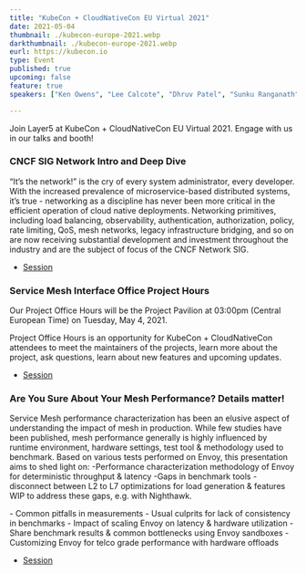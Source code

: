 ```yaml
---
title: "KubeCon + CloudNativeCon EU Virtual 2021"
date: 2021-05-04
thumbnail: ./kubecon-europe-2021.webp
darkthumbnail: ./kubecon-europe-2021.webp
eurl: https://kubecon.io
type: Event
published: true
upcoming: false
feature: true
speakers: ["Ken Owens", "Lee Calcote", "Dhruv Patel", "Sunku Ranganath", "Mrittika Ganguli", "Otto van der Schaaf"]

---
```


Join Layer5 at KubeCon + CloudNativeCon EU Virtual 2021. Engage with us in our talks and booth!

<h3>CNCF SIG Network Intro and Deep Dive</h3>
<p> “It’s the network!” is the cry of every system administrator, every developer. With the increased prevalence of microservice-based distributed systems, it’s true - networking as a discipline has never been more critical in the efficient operation of cloud native deployments. Networking primitives, including load balancing, observability, authentication, authorization, policy, rate limiting, QoS, mesh networks, legacy infrastructure bridging, and so on are now receiving substantial development and investment throughout the industry and are the subject of focus of the CNCF Network SIG. </p>
<ul>
  <li><a href="https://kccnceu2021.sched.com/event/ijVr/cncf-sig-network-intro-and-deep-dive-lee-calcote-layer5-ken-owens-fiserv">Session</a></li>
</ul>

<h3>Service Mesh Interface Office Project Hours</h3>
<p>Our Project Office Hours will be the Project Pavilion at 03:00pm (Central European Time) on Tuesday, May 4, 2021.</p>
<p>Project Office Hours is an opportunity for KubeCon + CloudNativeCon attendees to meet the maintainers of the projects, learn more about the project, ask questions, learn about new features and upcoming updates.</p>
<ul>
  <li><a href="https://kccnceu2021.sched.com/event/ixfD/meet-the-maintainer-service-mesh-interface">Session</a></li>
</ul>

<h3>Are You Sure About Your Mesh Performance? Details matter! </h3>
<p>Service Mesh performance characterization has been an elusive aspect of understanding the impact of mesh in production. While few studies have been published, mesh performance generally is highly influenced by runtime environment, hardware settings, test tool & methodology used to benchmark. Based on various tests performed on Envoy, this presentation aims to shed light on: -Performance characterization methodology of Envoy for deterministic throughput & latency -Gaps in benchmark tools - disconnect between L2 to L7 optimizations for load generation & features WIP to address these gaps, e.g. with Nighthawk.</p>
- Common pitfalls in measurements 
- Usual culprits for lack of consistency in benchmarks 
- Impact of scaling Envoy on latency & hardware utilization 
- Share benchmark results & common bottlenecks using Envoy sandboxes
 - Customizing Envoy for telco grade performance with hardware offloads
<ul>
  <li><a href=" https://servicemeshconeu21.sched.com/event/iSBB/are-you-sure-about-your-mesh-performance-details-matter-otto-van-der-schaaf-red-hat-sunku-ranganath-mrittika-ganguli-intel-corporation?iframe=no">Session</a></li>
</ul>
